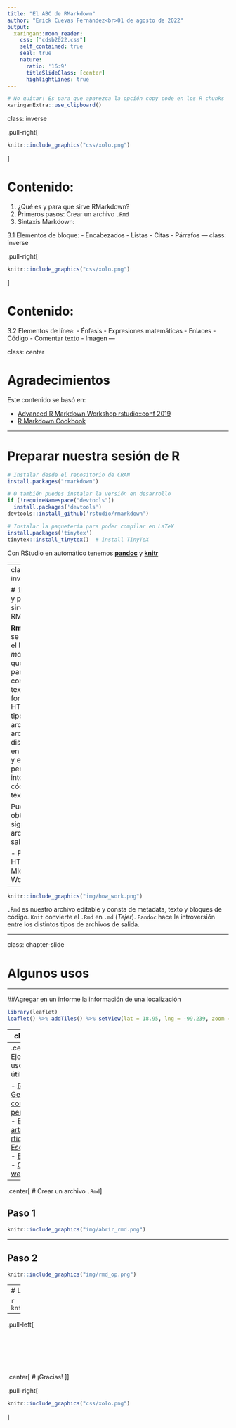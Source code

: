```yaml
---
title: "El ABC de RMarkdown"
author: "Erick Cuevas Fernández<br>01 de agosto de 2022"
output:
  xaringan::moon_reader:
    css: ["cdsb2022.css"]
    self_contained: true
    seal: true
    nature:
      ratio: '16:9'
      titleSlideClass: [center]
      highlightLines: true
---
```

```r
# No quitar! Es para que aparezca la opción copy code en los R chunks
xaringanExtra::use_clipboard()
```

class: inverse

.pull-right[<br>
```r
knitr::include_graphics("css/xolo.png")
```
]

# Contenido:

1. ¿Qué es y para que sirve RMarkdown?
2. Primeros pasos: Crear un archivo `.Rmd`
3. Sintaxis Markdown:
  
  3.1 Elementos de bloque:
    - Encabezados
    - Listas
    - Citas
    - Párrafos 
---
class: inverse

.pull-right[<br>
```r
knitr::include_graphics("css/xolo.png")
```
]

# Contenido:

3.2 Elementos de línea:
  - Énfasis 
  - Expresiones matemáticas 
  - Enlaces
  - Código
  - Comentar texto
  - Imagen 
---

class: center

# Agradecimientos

Este contenido se basó en:

- [Advanced R Markdown Workshop rstudio::conf 2019](https://arm.rbind.io)
- [R Markdown Cookbook](https://bookdown.org/yihui/rmarkdown-cookbook/)

---

# Preparar nuestra sesión de R

```r
# Instalar desde el repositorio de CRAN
install.packages("rmarkdown")

# O también puedes instalar la versión en desarrollo
if (!requireNamespace("devtools"))
  install.packages('devtools')
devtools::install_github('rstudio/rmarkdown')

# Instalar la paquetería para poder compilar en LaTeX
install.packages('tinytex')
tinytex::install_tinytex()  # install TinyTeX
```

Con RStudio en automático tenemos [**pandoc**](http://pandoc.org/) y [**knitr**](https://yihui.org/knitr/)

---
class: inverse

# 1. ¿Qué es y para que sirve RMarkdown?

**Rmarkdown** se basa en el lenguaje *markdown* que sirve para convertir texto plano a formato HTML. Este tipo de archivo de archivo esta disponible en RStudio, y esto nos permite integrar código con texto. 

Puedes obtener los siguientes archivos de salida:

- PDF
- HTML
- Microsoft Word


---

```r
knitr::include_graphics("img/how_work.png")
```

`.Rmd` es nuestro archivo editable y consta de metadata, texto y bloques de código. `Knit` convierte el `.Rmd` en `.md` (*Tejer*). `Pandoc` hace la introversión entre los distintos tipos de archivos de salida. 

---

class: chapter-slide

# Algunos usos

---

##Agregar en un informe la información de una localización

```r
library(leaflet)
leaflet() %>% addTiles() %>% setView(lat = 18.95, lng = -99.239, zoom = 13)
```


---
class: center

## Poner la chicharronera (Fórmula cuadrática en un texto)

Esto es la chicharronera dentro de un texto $$x = \frac {-b \pm \sqrt {b^2 - 4ac}}{2a}$$

Y puedo seguir describiendo lo que siga haciendo.

$$\text{La Fórmula Cuadrática es }x = \frac {-b \pm \sqrt {b^2 - 4ac}}{2a}$$
---
.center[
# Ejemplos de uso y páginas útiles
]

- [RPubs](https://rpubs.com)
- [Generar correos personalizados](https://rmarkdown.rstudio.com/articles_mail_merge.html)
- [Escribir artículos](https://elifesciences.org/labs/cad57bcf/composing-reproducible-manuscripts-using-r-markdown)
  - [rticles](https://github.com/rstudio/rticles)
- [Escribir Libros](https://bookdown.org/)
  - [Escribir tesis](https://eddjberry.netlify.com/post/writing-your-thesis-with-bookdown/)
- [Crear sitios web](https://github.com/seankross/postcards)



---
.center[
# Crear un archivo `.Rmd`
]

## Paso 1

```r
knitr::include_graphics("img/abrir_rmd.png")
```
---

## Paso 2

```r
knitr::include_graphics("img/rmd_op.png")
```
---
# Listo, tenemos un archivo listo `Rmd`

```r
knitr::include_graphics("img/rmd.png")
```

---
.pull-left[<br><br><br><br><br><br><br>
.center[
# ¡Gracias! 
]
]

.pull-right[<br>
```r
knitr::include_graphics("css/xolo.png")
```

]
